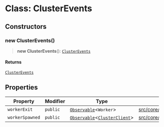 # Class: ClusterEvents

## Constructors

### new ClusterEvents()

> **new ClusterEvents**(): [`ClusterEvents`](ClusterEvents.mdx)

#### Returns

[`ClusterEvents`](ClusterEvents.mdx)

## Properties

| Property | Modifier | Type | Defined in |
| ------ | ------ | ------ | ------ |
| `workerExit` | `public` | [`Observable`](Observable.mdx)\<`Worker`\> | [src/core/events/ClusterEvents.ts:7](https://github.com/devdimer/cordium.js/blob/cfa1fbbb6bea11406ac7a0f9fe16ea54d3dc8144/src/core/events/ClusterEvents.ts#L7) |
| `workerSpawned` | `public` | [`Observable`](Observable.mdx)\<[`ClusterClient`](ClusterClient.mdx)\> | [src/core/events/ClusterEvents.ts:6](https://github.com/devdimer/cordium.js/blob/cfa1fbbb6bea11406ac7a0f9fe16ea54d3dc8144/src/core/events/ClusterEvents.ts#L6) |
